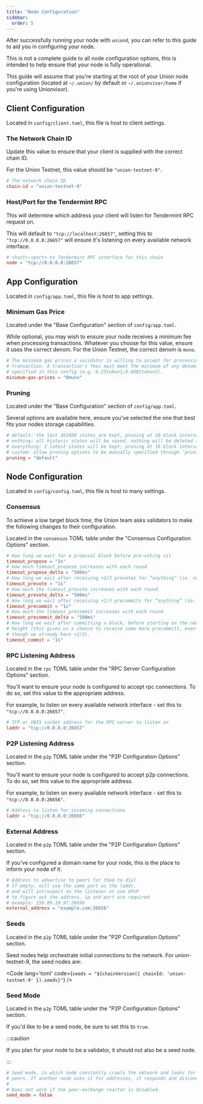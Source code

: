 ```yaml
---
title: "Node Configuration"
sidebar:
  order: 5
---
```



After successfully running your node with `uniond`, you can refer to this guide to aid you in configuring your node.

This is not a complete guide to all node configuration options, this is intended to help ensure that your node is fully operational.

This guide will assume that you're starting at the root of your Union node configuration (located at `~/.union/` by default or `~/.unionvisor/home` if you're using Unionvisor).

## Client Configuration

Located in `config/client.toml`, this file is host to client settings.

### The Network Chain ID

Update this value to ensure that your client is supplied with the correct chain ID.

For the Union Testnet, this value should be `"union-testnet-9"`.

```toml
# The network chain ID
chain-id = "union-testnet-9"
```

### Host/Port for the Tendermint RPC

This will determine which address your client will listen for Tendermint RPC request on.

This will default to `"tcp://localhost:26657"`, setting this to `"tcp://0.0.0.0:26657"` will ensure it's listening on every available network interface.

```toml
# <host>:<port> to Tendermint RPC interface for this chain
node = "tcp://0.0.0.0:26657"
```

## App Configuration

Located in `config/app.toml`, this file is host to app settings.

### Minimum Gas Price

Located under the "Base Configuration" section of `config/app.toml`.

While optional, you may wish to ensure your node receives a minimum fee when processing transactions. Whatever you choose for this value, ensure it uses the correct denom. For the Union Testnet, the correct denom is `muno`.

```toml
# The minimum gas prices a validator is willing to accept for processing a
# transaction. A transaction's fees must meet the minimum of any denomination
# specified in this config (e.g. 0.25token1;0.0001token2).
minimum-gas-prices = "0muno"
```

### Pruning

Located under the "Base Configuration" section of `config/app.toml`.

Several options are available here, ensure you've selected the one that best fits your nodes storage capabilities.

```toml
# default: the last 362880 states are kept, pruning at 10 block intervals
# nothing: all historic states will be saved, nothing will be deleted (i.e. archiving node)
# everything: 2 latest states will be kept; pruning at 10 block intervals.
# custom: allow pruning options to be manually specified through 'pruning-keep-recent', and 'pruning-interval'
pruning = "default"
```

## Node Configuration

Located in `config/config.toml`, this file is host to many settings.

### Consensus

To achieve a low target block time, the Union team asks validators to make the following changes to their configuration.

Located in the `consensus` TOML table under the "Consensus Configuration Options" section.

```toml
# How long we wait for a proposal block before pre-voting nil
timeout_propose = "3s"
# How much timeout_propose increases with each round
timeout_propose_delta = "500ms"
# How long we wait after receiving +2/3 prevotes for “anything” (ie. not a single block or nil)
timeout_prevote = "1s"
# How much the timeout_prevote increases with each round
timeout_prevote_delta = "500ms"
# How long we wait after receiving +2/3 precommits for “anything” (ie. not a single block or nil)
timeout_precommit = "1s"
# How much the timeout_precommit increases with each round
timeout_precommit_delta = "500ms"
# How long we wait after committing a block, before starting on the new
# height (this gives us a chance to receive some more precommits, even
# though we already have +2/3).
timeout_commit = "1s"  
```

### RPC Listening Address

Located in the `rpc` TOML table under the "RPC Server Configuration Options" section.

You'll want to ensure your node is configured to accept rpc connections. To do so, set this value to the appropriate address.

For example, to listen on every available network interface - set this to `"tcp://0.0.0.0:26657"`.

```toml
# TCP or UNIX socket address for the RPC server to listen on
laddr = "tcp://0.0.0.0:26657"
```

### P2P Listening Address

Located in the `p2p` TOML table under the "P2P Configuration Options" section.

You'll want to ensure your node is configured to accept p2p connections. To do so, set this value to the appropriate address.

For example, to listen on every available network interface - set this to `"tcp://0.0.0.0:26656"`.

```toml
# Address to listen for incoming connections
laddr = "tcp://0.0.0.0:26656"
```

### External Address

Located in the `p2p` TOML table under the "P2P Configuration Options" section.

If you've configured a domain name for your node, this is the place to inform your node of it.

```toml
# Address to advertise to peers for them to dial
# If empty, will use the same port as the laddr,
# and will introspect on the listener or use UPnP
# to figure out the address. ip and port are required
# example: 159.89.10.97:26656
external_address = "example.com:26656"
```

### Seeds

Located in the `p2p` TOML table under the "P2P Configuration Options" section.

Seed nodes help orchestrate initial connections to the network. For union-testnet-9, the seed nodes are:

<Code
  lang='toml'
  code={`seeds = "${chainVersion({ chainId: 'union-testnet-9' }).seeds}"`} 
/>


### Seed Mode

Located in the `p2p` TOML table under the "P2P Configuration Options" section.

If you'd like to be a seed node, be sure to set this to `true`.

:::caution

If you plan for your node to be a validator, it should not also be a seed node.

:::

```toml
# Seed mode, in which node constantly crawls the network and looks for
# peers. If another node asks it for addresses, it responds and disconnects.
#
# Does not work if the peer-exchange reactor is disabled.
seed_mode = false
```
